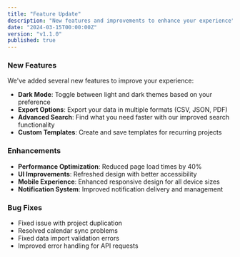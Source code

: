 ```yaml
---
title: "Feature Update"
description: "New features and improvements to enhance your experience"
date: "2024-03-15T00:00:00Z"
version: "v1.1.0"
published: true
---
```


### New Features

We've added several new features to improve your experience:

- **Dark Mode**: Toggle between light and dark themes based on your preference
- **Export Options**: Export your data in multiple formats (CSV, JSON, PDF)
- **Advanced Search**: Find what you need faster with our improved search functionality
- **Custom Templates**: Create and save templates for recurring projects

### Enhancements

- **Performance Optimization**: Reduced page load times by 40%
- **UI Improvements**: Refreshed design with better accessibility
- **Mobile Experience**: Enhanced responsive design for all device sizes
- **Notification System**: Improved notification delivery and management

### Bug Fixes

- Fixed issue with project duplication
- Resolved calendar sync problems
- Fixed data import validation errors
- Improved error handling for API requests 